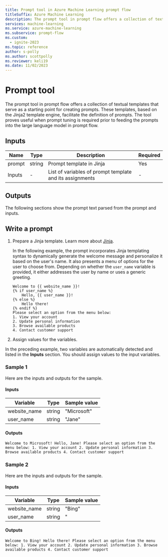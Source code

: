 ```yaml
---
title: Prompt tool in Azure Machine Learning prompt flow
titleSuffix: Azure Machine Learning
description: The prompt tool in prompt flow offers a collection of textual templates that serve as a starting point for creating prompts.
services: machine-learning
ms.service: azure-machine-learning
ms.subservice: prompt-flow
ms.custom:
  - ignite-2023
ms.topic: reference
author: s-polly
ms.author: scottpolly
ms.reviewer: keli19
ms.date: 11/02/2023
---
```


# Prompt tool

The prompt tool in prompt flow offers a collection of textual templates that serve as a starting point for creating prompts. These templates, based on the Jinja2 template engine, facilitate the definition of prompts. The tool proves useful when prompt tuning is required prior to feeding the prompts into the large language model in prompt flow.

## Inputs

| Name               | Type   | Description                                              | Required |
|--------------------|--------|----------------------------------------------------------|----------|
| prompt             | string | Prompt template in Jinja                            | Yes      |
| Inputs             | -      | List of variables of prompt template and its assignments | -        |

## Outputs

The following sections show the prompt text parsed from the prompt and inputs.

## Write a prompt

1. Prepare a Jinja template. Learn more about [Jinja](https://jinja.palletsprojects.com/en/stable/).

   In the following example, the prompt incorporates Jinja templating syntax to dynamically generate the welcome message and personalize it based on the user's name. It also presents a menu of options for the user to choose from. Depending on whether the `user_name` variable is provided, it either addresses the user by name or uses a generic greeting.

    ```jinja
    Welcome to {{ website_name }}!
    {% if user_name %}
        Hello, {{ user_name }}!
    {% else %}
        Hello there!
    {% endif %}
    Please select an option from the menu below:
    1. View your account
    2. Update personal information
    3. Browse available products
    4. Contact customer support
    ```
  
1. Assign values for the variables.

In the preceding example, two variables are automatically detected and listed in the **Inputs** section. You should assign values to the input variables.

### Sample 1

Here are the inputs and outputs for the sample.

#### Inputs

| Variable      | Type   | Sample value | 
|---------------|--------|--------------|
| website_name  | string | "Microsoft"  |
| user_name     | string | "Jane"       |

#### Outputs

```
Welcome to Microsoft! Hello, Jane! Please select an option from the menu below: 1. View your account 2. Update personal information 3. Browse available products 4. Contact customer support
```

### Sample 2

Here are the inputs and outputs for the sample.

#### Inputs

| Variable     | Type   | Sample value   |
|--------------|--------|----------------|
| website_name | string | "Bing"         |
| user_name    | string | "              |

#### Outputs

```
Welcome to Bing! Hello there! Please select an option from the menu below: 1. View your account 2. Update personal information 3. Browse available products 4. Contact customer support
```
